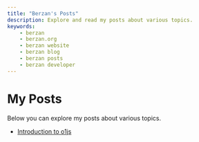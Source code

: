```yaml
---
title: "Berzan's Posts"
description: Explore and read my posts about various topics.
keywords:
    - berzan
    - berzan.org
    - berzan website
    - berzan blog
    - berzan posts
    - berzan developer
---
```


# My Posts

Below you can explore my posts about various topics.

-   [Introduction to o1js](/posts/introduction-to-o1js)
